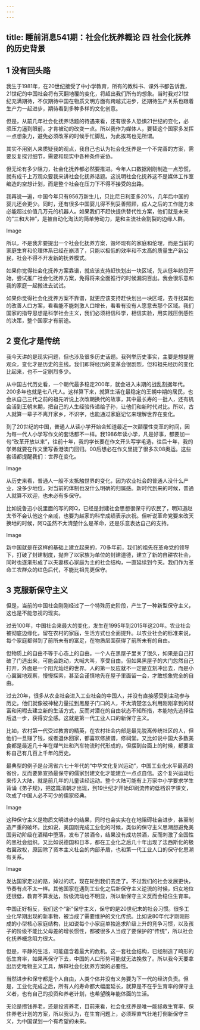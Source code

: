 ```yaml
---
---
---
```

title: 睡前消息541期：社会化抚养概论 四 社会化抚养的历史背景
---




## 1 没有回头路

我生于1981年，在20世纪接受了中小学教育，所有的教科书、课外书都告诉我，21世纪的中国社会将有天翻地覆的变化，将超出我们所有的想象。当时我对21世纪充满期待，不仅期待中国在物质文明方面有跨越式进步，还期待生产关系也跟着生产力一起进步，期待看到多种多样的文化创意。

但是，从前几年社会化抚养话题的待遇来看，还有很多人恐惧21世纪的变化，必须压力逼到眼前，才肯被动的改变一点。所以我作为媒体人，要替这个国家多发挥一点想象力，避免必须改革的时候手忙脚乱，为此挨骂也无所谓。

其实不用别人来质疑我的观点，我自己也认为社会化抚养是一个不完善的方案，需要反复探讨细节，需要和现实中各种条件妥协。

但无论有多少阻力，社会化抚养都必然要推进。今年人口数据刚刚制造一点恐慌，就有成千上万观众要我来讲社会化抚养话题。这说明社会化抚养这不是媒体工作室编造的空想计划，而是整个社会在压力下不得不接受的出路。

我再说一遍，中国今年只有956万新生儿，只比尼日利亚多20%，几年后中国的婴儿还会更少。同时，还有很多中国婴儿得不到妥善照顾，成人之后的工作能力未必能超过价值几万元的机器人。如果我们不赶快提供替代性方案，他们就是未来的“三和大神”，是被自动化淘汰的简单劳动力，是和主流社会割裂的边缘人群。

Image

所以，不是我非要提出一个社会化抚养方案，毁坏现有的家庭和伦理，而是当前的家庭生育和伦理体系已经在崩溃了，只能以极低的效率和不太高的质量生产新公民，社会不得不开发新的抚养模式。

如果你觉得社会化抚养方案靠谱，就应该支持赶快划出一块区域，先从低年龄段开始，尝试推广社会化抚养方案，免得将来全面推行的时候漏洞百出。我会很乐意和我的家庭一起搬进去试试。

如果你觉得社会化抚养方案不靠谱，就更应该支持赶快划出一块区域，去寻找其他的改善人口方案，看看能不能刺激人口增长，看看有没有人愿意去那个区域。我们国家的指导思想是科学社会主义，我们必须相信科学，相信实验，用实践压倒感性的决策，整个国家才有前途。

## 2 变化才是传统

我今天讲的是现实问题，但也涉及很多历史话题。我列举历史事实，主要是想提醒观众，变化才是历史的主线。我们即将经历的变革会很剧烈，但和祖先经历的变化比起来，也不一定剧烈多少。

从中国古代历史看，一个朝代最多稳定200年，就会进入末期的战乱割据年代。200多年也就是七八代人。这样算下来，就算生活在最稳定的王朝中期的居民，也会从自己三代之前的祖先听说上次改朝换代的故事，其中最长寿的一批人，还有机会活到王朝末期，把自己的人生经验传递给子孙，让他们和新时代对比。所以，古人就算一辈子不离开家乡，不识字，也能通过家庭记忆来理解世界在变化。

到了20世纪的中国，普通人从读小学开始会知道最近一次颠覆性变革的时间，因为每一代人小学写作文的套话都不一样。我1986年读小学，凡是好事，都要加一句“改革开放以来”，往前十年，我的学长要在作文开头写学毛选，往后十年，我的学弟就要在作文里写香港澳门回归。00后想必在作文里提了很多次08奥运。这些套话都提醒我们：世界在变化。

Image

从历史来看，普通人一般不太抵触世界的变化，因为农业社会的普通人没什么产业，没多少地位，对当前的体制也没什么明确的归属感。新时代到来的时候，普通人就算不欢迎，也未必有多保守。

比如说鲁迅小说里面的写的阿Q，已经是封建社会思想很保守的农民了，明知道赵太爷不会认他这个亲戚，也要为赵家的科举成绩表示庆祝。但听说革命党要来改天换地的时候，阿Q虽然不太清楚什么是革命，还是乐意表达自己的支持。

Image

新中国就是在这样的基础上建立起来的，70多年前，我们的祖先在革命党的领导下，打破了封建制度，抛弃了以家族为单位的封建道德，建立了新的自耕农社会，同时也逐渐形成了以夫妻核心家庭为主的社会结构，一直延续到今天。我们作为革命工农群众的红色后代，不能比祖先更保守。

## 3 克服新保守主义

但是，当前的中国社会刚刚经过了一个特殊历史阶段，产生了一种新型保守主义，这也是不能忽视的现实。

过去100年，中国社会来最大的变化，发生在1995年到2015年这20年。农业社会被彻底边缘化，留在农村的家庭，生活方式也全面提升。以农业社会的标准来说，每个家庭都得到了前所未有的富足，在物质层面获得了前所未有的自由。

但物质上的自由不等于心态上的自由。一个人在黑屋子里关了很久，如果是自己打破了门逃出来，可能会跑动，大喊大叫，享受自由。但如果黑屋子的大门忽然自己打开，外面是一个阳光灿烂的世界。人的第一反应就不一定是立刻冲出去，而是小心翼翼地观察，慢慢探索，甚至会谨慎地先在屋子里面留一会，才敢想象完全的自由。

过去20年，很多从农业社会进入工业社会的中国人，并没有直接感受到主动参与历史。他们就像被神秘力量拉到黑屋子门口的人，不太清楚怎么利用刚刚拿到的财富和闲暇去建立新的生活方式，反而对潜在的自由状态不知所措，本能地先选择往后退一步，获得安全感。这就是第一代工业人口的新保守主义。

比如，农村第一代受过教育的精英，在农村社会内部是最先脱离传统社区的人，但他们一旦赚了钱，或者退休回家，都喜欢修族谱，修祠堂。又比如说中国大多数美食都是最近几十年在煤气灶和汽车物流时代形成的，但摆到台面上的时候，都要宣称自己有几百上千年的历史。

最典型的例子是台湾省六七十年代的“中华文化复兴运动”，中国工业化水平最高的省份，反而要靠宣扬最保守的儒家封建文化才能建立一点点自信。这个复兴运动后来传入大陆，就是前几年的儿童读经运动。整个大陆可能有上万家中小学要求学生背诵《弟子规》，把这篇清朝才出现，到19世纪才开始印刷流传的低档识字课文，吹成了中国人必不可少的儒家经典。

Image

这种保守主义是物质文明进步的结果，同时也会实实在在地阻碍社会进步，甚至制造严重的破坏。比如说，美国刚完成工业化的时候，类似的保守主义思潮想避免美国劳动阶级在酒精中堕落，发布了禁酒令，结果没有成功禁酒，反而刺激了全国性的黑社会组织。又比如说德国和日本，都在工业化之后几十年出现了法西斯化的极右翼政权，原因除了资本主义社会的内部矛盾，也和第一代工业人口的保守化思潮有关系。

Image

发达国家走过的路，掉过的坑，现在轮到我们去走了。不过我们的社会发展更快，节奏有点不太一样。其他国家在遇到工业化之后新保守主义逆流的时候，妇女地位还很低，教育不算发达，阶级流动也不明显，所以新保守主义反而会稳住生育率。

中国正好相反，我们这个“新”保守主义，保守的是20世纪末的社会习惯。很多工业化早期出现的新事物，被当成了需要维护的文化传统。比如说80年代才刚刚形成的小型核心家庭结构，比如说每个小家庭单独追求阶级上升的竞争习惯，以及孩子的阶级不能比父母差的增长惯性，都被很多人当成了要保护的“传统”，所以社会化抚养概念阻力很大。

但是，平静的生活，可能蕴含着最大的危机。这一套社会结构，已经制造了畸形的低生育率，如果再保守下去，中国的人口形势可能就无法挽救了。所以我今天要拿出历史唯物主义工具，解释社会化抚养方案的必要性。

当然进步和保守都是个人自由，人类个体并没有义务要为下一代的经济负责。但是，工业化完成之后，所有人的寿命都大幅度延长，就算是不在乎生育率的保守主义者，也有自己的投资和养老计划，也希望晚年能体面的生活。

无论是攒钱养老，还是投资养老，目前来看，社会化抚养是唯一能拯救生育率、保住养老计划的方案，所以我认为，在生育问题上，必须理直气壮地打倒新保守主义，为中国谋划一个有希望的未来。
